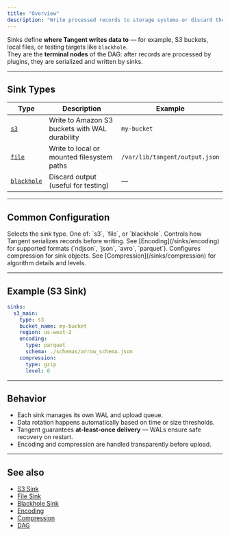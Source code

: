 ```yaml
---
title: "Overview"
description: "Write processed records to storage systems or discard them."
---
```


Sinks define **where Tangent writes data to** — for example, S3 buckets, local files, or testing targets like `blackhole`.  
They are the **terminal nodes** of the DAG: after records are processed by plugins, they are serialized and written by sinks.

---

## Sink Types

| Type | Description | Example |
|------|--------------|----------|
| [`s3`](/sinks/s3) | Write to Amazon S3 buckets with WAL durability | `my-bucket` |
| [`file`](/sinks/file) | Write to local or mounted filesystem paths | `/var/lib/tangent/output.json` |
| [`blackhole`](/sinks/blackhole) | Discard output (useful for testing) | — |

---

## Common Configuration

<ParamField path="type" type="string" required>
Selects the sink type.  
One of: `s3`, `file`, or `blackhole`.
</ParamField>

<ParamField path="encoding" type="object">
Controls how Tangent serializes records before writing.  
See [Encoding](/sinks/encoding) for supported formats (`ndjson`, `json`, `avro`, `parquet`).
</ParamField>

<ParamField path="compression" type="object">
Configures compression for sink objects.  
See [Compression](/sinks/compression) for algorithm details and levels.
</ParamField>

---

## Example (S3 Sink)

```yaml tangent.yaml icon=upload
sinks:
  s3_main:
    type: s3
    bucket_name: my-bucket
    region: us-west-2
    encoding:
      type: parquet
      schema: ./schemas/arrow_schema.json
    compression:
      type: gzip
      level: 6
````

---

## Behavior

* Each sink manages its own WAL and upload queue.
* Data rotation happens automatically based on time or size thresholds.
* Tangent guarantees **at-least-once delivery** — WALs ensure safe recovery on restart.
* Encoding and compression are handled transparently before upload.

---

## See also

* [S3 Sink](/sinks/s3)
* [File Sink](/sinks/file)
* [Blackhole Sink](/sinks/blackhole)
* [Encoding](/sinks/encoding)
* [Compression](/sinks/compression)
* [DAG](/cli/tangent-yaml#dag)